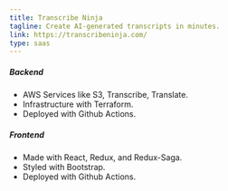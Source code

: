 ```yaml
---
title: Transcribe Ninja
tagline: Create AI-generated transcripts in minutes.
link: https://transcribeninja.com/
type: saas
---
```


##### Backend

- AWS Services like S3, Transcribe, Translate.
- Infrastructure with Terraform.
- Deployed with Github Actions.

##### Frontend

- Made with React, Redux, and Redux-Saga.
- Styled with Bootstrap.
- Deployed with Github Actions.
